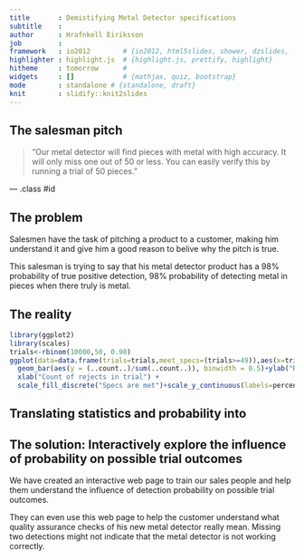 ```yaml
---
title       : Demistifying Metal Detector specifications
subtitle    : 
author      : Hrafnkell Eiriksson
job         : 
framework   : io2012        # {io2012, html5slides, shower, dzslides, ...}
highlighter : highlight.js  # {highlight.js, prettify, highlight}
hitheme     : tomorrow      # 
widgets     : []            # {mathjax, quiz, bootstrap}
mode        : standalone # {standalone, draft}
knit        : slidify::knit2slides
---
```


## The salesman pitch

 > "Our metal detector will find pieces with metal with high accuracy. It will only miss one out of 50 or less. You can easily verify this by running a trial of 50 pieces."


--- .class #id 

## The problem

Salesmen have the task of pitching a product to a customer, making him understand it and give him a good reason to belive why the pitch is true.

This salesman is trying to say that his metal detector product has a 98% probability of true positive detection, 98% probability of detecting metal in pieces when there truly is metal.

## The reality

```r
library(ggplot2)
library(scales)
trials<-rbinom(10000,50, 0.98)
ggplot(data=data.frame(trials=trials,meet_specs=(trials>=49)),aes(x=trials,fill=meet_specs))+
  geom_bar(aes(y = (..count..)/sum(..count..)), binwidth = 0.5)+ylab("Ratio of trials [%]") + 
  xlab("Count of rejects in trial") + 
  scale_fill_discrete("Specs are met")+scale_y_continuous(labels=percent)
```

## Translating statistics and probability into 

## The solution: Interactively explore the influence of probability on possible trial outcomes

We have created an interactive web page to train our sales people and help them understand the influence of detection probability on possible trial outcomes. 

They can even use this web page to help the customer understand what quality assurance checks of his new metal detector really mean. Missing two detections might not indicate that the metal detector is not working correctly.